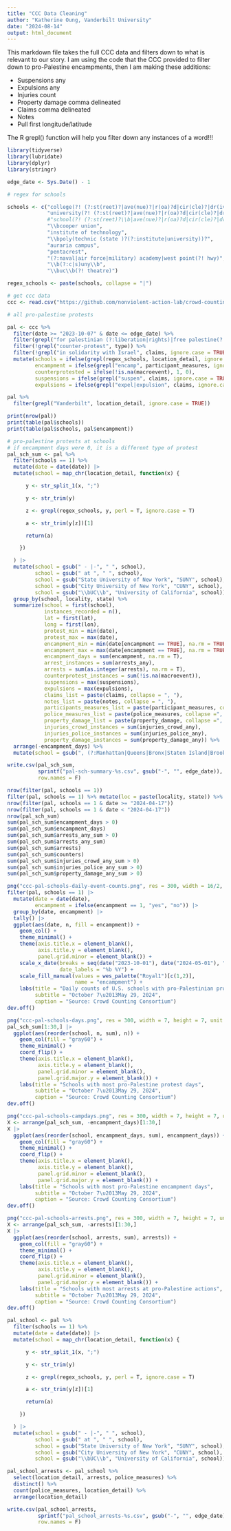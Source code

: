 ```yaml
---
title: "CCC Data Cleaning"
author: "Katherine Oung, Vanderbilt University"
date: "2024-08-14"
output: html_document
---
```


This markdown file takes the full CCC data and filters down to what is relevant to our story. I am using the code that the CCC provided to filter down to pro-Palestine encampments, then I am making these additions:

- Suspensions any
- Expulsions any
- Injuries count
- Property damage comma delineated
- Claims comma delineated
- Notes
- Pull first longitude/latitude

The R grepl() function will help you filter down any instances of a word!!!

```r
library(tidyverse)
library(lubridate)
library(dplyr)
library(stringr)
```

```r
edge_date <- Sys.Date() - 1

# regex for schools

schools <- c("college(?! (?:st(reet)?|ave(nue)?|r(oa)?d|cir(cle)?|dr(ive)?\\b|blvd|heights|point|green|athletic))",
             "university(?! (?:st(reet)?|ave(nue)?|r(oa)?d|cir(cle)?|dr(ive)?\\b|blvd|heights|city|behavioral|hospital|plaza|lakes|office|irving))",
             #"school(?! (?:st(reet)?\\b|ave(nue)?|r(oa)?d|cir(cle)?|dr(ive)?\\b|blvd|heights))", #remove high schools
             "\\bcooper union",
             "institute of technology",
             "\\bpoly(technic (state )?(?:institute|university))?",
             "auraria campus",
             "pentacrest",
             "(?:naval|air force|military) academy|west point(?! hwy)",
             "\\b(?:c|s)uny\\b",
             "\\buc\\b(?! theatre)")

regex_schools <- paste(schools, collapse = "|")
```

```r
# get ccc data
ccc <- read.csv("https://github.com/nonviolent-action-lab/crowd-counting-consortium/raw/master/ccc_compiled_2021-present.csv")
```

```r
# all pro-palestine protests

pal <- ccc %>%
  filter(date >= "2023-10-07" & date <= edge_date) %>%
  filter(grepl("for palestinian (?:liberation|rights)|free palestine(?! from hamas)|in solidarity with (?:palestin|gaza)|in remembrance of palestin|ceasefire in gaza|against apartheid in israel|(?:for ending|against) israel's occupation of palestin|genocide of palestin", claims, ignore.case = TRUE, perl = TRUE)) %>%
  filter(!grepl("counter-protest", type)) %>%
  filter(!grepl("in solidarity with Israel", claims, ignore.case = TRUE)) %>%
  mutate(schools = ifelse(grepl(regex_schools, location_detail, ignore.case = TRUE, perl = TRUE), 1, 0),
         encampment = ifelse(grepl("encamp", participant_measures, ignore.case = TRUE), 1, 0),
         counterprotested = ifelse(!is.na(macroevent), 1, 0),
         suspensions = ifelse(grepl("suspen", claims, ignore.case = TRUE) | grepl("suspen", notes, ignore.case = TRUE), 1, 0),
         expulsions = ifelse(grepl("expel|expulsion", claims, ignore.case = TRUE) | grepl("expel|expulsion", notes, ignore.case = TRUE), 1, 0))
```

```r
pal %>%
  filter(grepl("Vanderbilt", location_detail, ignore.case = TRUE))

```

```r
print(nrow(pal))
print(table(pal$schools))
print(table(pal$schools, pal$encampment))
```

```r
# pro-palestine protests at schools
# if encampment days were 0, it is a different type of protest
pal_sch_sum <- pal %>%
  filter(schools == 1) %>%
  mutate(date = date(date)) |>
  mutate(school = map_chr(location_detail, function(x) {

      y <- str_split_1(x, ";")

      y <- str_trim(y)

      z <- grepl(regex_schools, y, perl = T, ignore.case = T)

      a <- str_trim(y[z])[1]

      return(a)

    })

  ) |>
  mutate(school = gsub(" - |-", " ", school),
         school = gsub(" at ", " ", school),
         school = gsub("State University of New York", "SUNY", school),
         school = gsub("City University of New York", "CUNY", school),
         school = gsub("\\bUC\\b", "University of California", school)) |>
  group_by(school, locality, state) %>%
  summarize(school = first(school),
            instances_recorded = n(),
            lat = first(lat),
            long = first(lon),
            protest_min = min(date),
            protest_max = max(date),
            encampment_min = min(date[encampment == TRUE], na.rm = TRUE),
            encampment_max = max(date[encampment == TRUE], na.rm = TRUE),
            encampment_days = sum(encampment, na.rm = T),
            arrest_instances = sum(arrests_any),
            arrests = sum(as.integer(arrests), na.rm = T),
            counterprotest_instances = sum(!is.na(macroevent)),
            suspensions = max(suspensions),
            expulsions = max(expulsions),
            claims_list = paste(claims, collapse = ", "),
            notes_list = paste(notes, collapse = ", "),
            participants_measures_list = paste(participant_measures, collapse =", "),
            police_measures_list = paste(police_measures, collapse =", "),
            property_damage_list = paste(property_damage, collapse =", "),
            injuries_crowd_instances = sum(injuries_crowd_any),
            injuries_police_instances = sum(injuries_police_any),
            property_damage_instances = sum(property_damage_any)) %>%
  arrange(-encampment_days) %>%
  mutate(school = gsub(", (?:Manhattan|Queens|Bronx|Staten Island|Brooklyn)", "", school))

write.csv(pal_sch_sum,
          sprintf("pal-sch-summary-%s.csv", gsub("-", "", edge_date)),
          row.names = F)
```



```r
nrow(filter(pal, schools == 1))
filter(pal, schools == 1) %>% mutate(loc = paste(locality, state)) %>% { length(unique(.$loc)) }
nrow(filter(pal, schools == 1 & date >= "2024-04-17"))
nrow(filter(pal, schools == 1 & date < "2024-04-17"))
nrow(pal_sch_sum)
sum(pal_sch_sum$encampment_days > 0)
sum(pal_sch_sum$encampment_days)
sum(pal_sch_sum$arrests_any_sum > 0)
sum(pal_sch_sum$arrests_any_sum)
sum(pal_sch_sum$arrests)
sum(pal_sch_sum$counters)
sum(pal_sch_sum$injuries_crowd_any_sum > 0)
sum(pal_sch_sum$injuries_police_any_sum > 0)
sum(pal_sch_sum$property_damage_any_sum > 0)
```

```r
png("ccc-pal-schools-daily-event-counts.png", res = 300, width = 16/2, height = 9/2, unit = "in")
filter(pal, schools == 1) |>
  mutate(date = date(date),
         encampment = ifelse(encampment == 1, "yes", "no")) |>
  group_by(date, encampment) |>
  tally() |>
  ggplot(aes(date, n, fill = encampment)) + 
    geom_col() +
    theme_minimal() +
    theme(axis.title.x = element_blank(),
          axis.title.y = element_blank(),
          panel.grid.minor = element_blank()) +
    scale_x_date(breaks = seq(date("2023-10-01"), date("2024-05-01"), "month"),
                 date_labels = "%b %Y") +
    scale_fill_manual(values = wes_palette("Royal1")[c(1,2)],
                      name = "encampment") +
    labs(title = "Daily counts of U.S. schools with pro-Palestinian protest activity",
         subtitle = "October 7\u2013May 29, 2024",
         caption = "Source: Crowd Counting Consortium")
dev.off()

png("ccc-pal-schools-days.png", res = 300, width = 7, height = 7, unit = "in")
pal_sch_sum[1:30,] |>
  ggplot(aes(reorder(school, n, sum), n)) + 
    geom_col(fill = "gray60") +
    theme_minimal() +
    coord_flip() +
    theme(axis.title.x = element_blank(),
          axis.title.y = element_blank(),
          panel.grid.minor = element_blank(),
          panel.grid.major.y = element_blank()) +
    labs(title = "Schools with most pro-Palestine protest days",
         subtitle = "October 7\u2013May 29, 2024",
         caption = "Source: Crowd Counting Consortium")
dev.off()
```

```r
png("ccc-pal-schools-campdays.png", res = 300, width = 7, height = 7, unit = "in")
X <- arrange(pal_sch_sum, -encampment_days)[1:30,]
X |>
  ggplot(aes(reorder(school, encampment_days, sum), encampment_days)) + 
    geom_col(fill = "gray60") +
    theme_minimal() +
    coord_flip() +
    theme(axis.title.x = element_blank(),
          axis.title.y = element_blank(),
          panel.grid.minor = element_blank(),
          panel.grid.major.y = element_blank()) +
    labs(title = "Schools with most pro-Palestine encampment days",
         subtitle = "October 7\u2013May 29, 2024",
         caption = "Source: Crowd Counting Consortium")
dev.off()
```

```r
png("ccc-pal-schools-arrests.png", res = 300, width = 7, height = 7, unit = "in")
X <- arrange(pal_sch_sum, -arrests)[1:30,]
X |>
  ggplot(aes(reorder(school, arrests, sum), arrests)) + 
    geom_col(fill = "gray60") +
    theme_minimal() +
    coord_flip() +
    theme(axis.title.x = element_blank(),
          axis.title.y = element_blank(),
          panel.grid.minor = element_blank(),
          panel.grid.major.y = element_blank()) +
    labs(title = "Schools with most arrests at pro-Palestine actions",
         subtitle = "October 7\u2013May 29, 2024",
         caption = "Source: Crowd Counting Consortium")
dev.off()
```


```r
pal_school <- pal %>%
  filter(schools == 1) %>%
  mutate(date = date(date)) |>
  mutate(school = map_chr(location_detail, function(x) {

      y <- str_split_1(x, ";")

      y <- str_trim(y)

      z <- grepl(regex_schools, y, perl = T, ignore.case = T)

      a <- str_trim(y[z])[1]

      return(a)

    })

  ) |>
  mutate(school = gsub(" - |-", " ", school),
         school = gsub(" at ", " ", school),
         school = gsub("State University of New York", "SUNY", school),
         school = gsub("City University of New York", "CUNY", school),
         school = gsub("\\bUC\\b", "University of California", school))

pal_school_arrests <- pal_school %>%
  select(location_detail, arrests, police_measures) %>%
  distinct() %>%
  count(police_measures, location_detail) %>%
  arrange(location_detail)

write.csv(pal_school_arrests,
          sprintf("pal_school_arrests-%s.csv", gsub("-", "", edge_date)),
          row.names = F)
```
